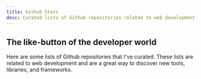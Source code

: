 ```yaml
---
title: Github Stars
desc: Curated lists of Github repositories related to web development
---
```


## The like-button of the developer world

Here are some lists of Github repositories that I've curated.
These lists are related to web development and are a great way to discover new tools, libraries, and frameworks.
